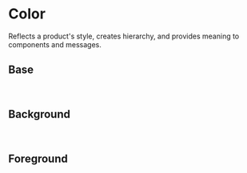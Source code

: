 # Color

Reflects a product's style, creates hierarchy, and provides meaning to components and messages.

## Base

<br />

<TokensGrid foundation="color" />

## Background

<br />

<TokensGrid foundation="bg" />

## Foreground

<br />

<TokensGrid foundation="fg" />
